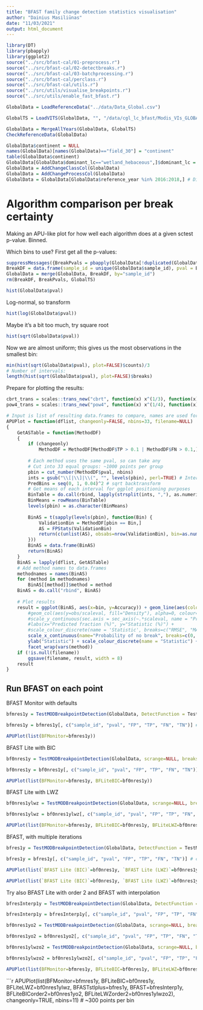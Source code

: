 ```yaml
---
title: "BFAST family change detection statistics visualisation"
author: "Dainius Masiliūnas"
date: "11/03/2021"
output: html_document
---
```


```r
library(DT)
library(pbapply)
library(ggplot2)
source("../src/bfast-cal/01-preprocess.r")
source("../src/bfast-cal/02-detectbreaks.r")
source("../src/bfast-cal/03-batchprocessing.r")
source("../src/bfast-cal/perclass.r")
source("../src/bfast-cal/utils.r")
source("../src/utils/visualise_breakpoints.r")
source("../src/utils/enable_fast_bfast.r")
```
```r
GlobalData = LoadReferenceData("../data/Data_Global.csv")
```
```r
GlobalTS = LoadVITS(GlobalData, "", "/data/cgl_lc_bfast/Modis_VIs_GLOBAL_UTM_FINAL/", "Global")
```
```r
GlobalData = MergeAllYears(GlobalData, GlobalTS)
CheckReferenceData(GlobalData)
```
```r
GlobalData$continent = NULL
names(GlobalData)[names(GlobalData)=="field_30"] = "continent"
table(GlobalData$continent)
GlobalData[GlobalData$dominant_lc=="wetland_hebaceous",]$dominant_lc = "wetland_herbaceous"
GlobalData = AddChangeClassCol(GlobalData)
GlobalData = AddChangeProcessCol(GlobalData)
GlobalData = GlobalData[GlobalData$reference_year %in% 2016:2018,] # Discard any changes in 2015, reference does not track that
```

# Algorithm comparison per break certainty

Making an APU-like plot for how well each algorithm does at a given sctest p-value. Binned.

Which bins to use? First get all the p-values:

```r
suppressMessages({BreakPvals = pbapply(GlobalData[!duplicated(GlobalData$sample_id),], 1, MySctest, scrange=c(2015, 2020))})
BreakDF = data.frame(sample_id = unique(GlobalData$sample_id), pval = BreakPvals)
GlobalData = merge(GlobalData, BreakDF, by="sample_id")
rm(BreakDF, BreakPvals, GlobalTS)
```

```r
hist(GlobalData$pval)
```

Log-normal, so transform

```r
hist(log(GlobalData$pval))
```

Maybe it's a bit too much, try square root

```r
hist(sqrt(GlobalData$pval))
```

Now we are almost uniform; this gives us the most observations in the smallest bin:

```r
min(hist(sqrt(GlobalData$pval), plot=FALSE)$counts)/3
# Number of intervals:
length(hist(sqrt(GlobalData$pval), plot=FALSE)$breaks)
```

Prepare for plotting the results:

```r
cbrt_trans = scales::trans_new("cbrt", function(x) x^(1/3), function(x) x^3, domain = c(0, Inf))
pow4_trans = scales::trans_new("pow4", function(x) x^(1/4), function(x) x^4, domain = c(0, Inf))

# Input is list of resulting data.frames to compare, names are used for facets when plotting
APUPlot = function(dflist, changeonly=FALSE, nbins=33, filename=NULL)
{
    GetASTable = function(MethodDF)
    {
        if (changeonly)
            MethodDF = MethodDF[MethodDF$TP > 0.1 | MethodDF$FN > 0.1,]
        
        # Each method uses the same pval, so can take any
        # Cut into 33 equal groups: ~1000 points per group
        pbin = cut_number(MethodDF$pval, nbins)
        ints = gsub("\\[|\\]|\\(", "", levels(pbin), perl=TRUE) # Interval labels
        PredBins = seq(0, 1, 0.04)^2 # sqrt backtransform
        # Get means of each interval for ggplot positioning purposes
        BinTable = do.call(rbind, lapply(strsplit(ints, ","), as.numeric))
        BinMeans = rowMeans(BinTable)
        levels(pbin) = as.character(BinMeans)
        
        BinAS = t(sapply(levels(pbin), function(Bin) {
            ValidationBin = MethodDF[pbin == Bin,]
            AS = FPStats(ValidationBin)
            return(c(unlist(AS), obsabs=nrow(ValidationBin), bin=as.numeric(Bin)))
        }))
        BinAS = data.frame(BinAS)
        return(BinAS)
    }
    BinAS = lapply(dflist, GetASTable)
    # Add method names to data.frames
    methodnames = names(BinAS)
    for (method in methodnames)
        BinAS[[method]]$method = method
    BinAS = do.call("rbind", BinAS)
    
    # Plot results
    result = ggplot(BinAS, aes(x=bin, y=Accuracy)) + geom_line(aes(colour="Overall accuracy")) + geom_line(aes(y=F1Score, colour="F1 score")) + geom_line(aes(y=Sensitivity, colour="Sensitivity")) + geom_line(aes(y=Precision, colour="Precision")) + geom_line(aes(y=Specificity, colour="Specificity")) + geom_line(aes(y=Beta, colour="Beta")) +
        #geom_col(aes(y=obs/scaleval, fill="Density"), alpha=0, colour="black") +
        #scale_y_continuous(sec.axis = sec_axis(~.*scaleval, name = "Probability density (%)")) +
        #labs(x="Predicted fraction (%)", y="Statistic (%)") +
        #scale_colour_discrete(name = 'Statistic', breaks=c("RMSE", "MAE", "ME")) + scale_fill_manual(name = 'Histogram', values=c("Density"="white")) +
        scale_x_continuous(name="Probability of no break", breaks=c(0, 0.001, 0.01, 0.05, 0.25, 1), trans = pow4_trans, limits = c(0,1)) +
        ylab("Statistic") + scale_colour_discrete(name = "Statistic") +
        facet_wrap(vars(method))
    if (!is.null(filename))
        ggsave(filename, result, width = 8)
    result
}
```

## Run BFAST on each point

BFAST Monitor with defaults

```r
bfmres1y = TestMODBreakpointDetection(GlobalData, DetectFunction = TestMODMonitor, NewAccuracy = TRUE, threshold = 1, order=3, quiet=TRUE, cl=2)
```

```r
bfmres1y = bfmres1y[, c("sample_id", "pval", "FP", "TP", "FN", "TN")] # conserve RAM
```
```r
APUPlot(list(BFMonitor=bfmres1y))
```

BFAST Lite with BIC
```r
bf0nres1y = TestMODBreakpointDetection(GlobalData, scrange=NULL, breaks="BIC", NewAccuracy = TRUE, threshold = 1, order=3, quiet = TRUE, cl=2)
```

```r
bf0nres1y = bf0nres1y[, c("sample_id", "pval", "FP", "TP", "FN", "TN")] # conserve RAM
```
```r
APUPlot(list(BFMonitor=bfmres1y, BFLiteBIC=bf0nres1y))
```

BFAST Lite with LWZ
```r
bf0nres1ylwz = TestMODBreakpointDetection(GlobalData, scrange=NULL, breaks="LWZ", NewAccuracy = TRUE, threshold = 1, order=3, quiet = TRUE, cl=2)
```

```r
bf0nres1ylwz = bf0nres1ylwz[, c("sample_id", "pval", "FP", "TP", "FN", "TN")] # conserve RAM
```
```r
APUPlot(list(BFMonitor=bfmres1y, BFLiteBIC=bf0nres1y, BFLiteLWZ=bf0nres1ylwz))
```

BFAST, with multiple iterations
```r
bfres1y = TestMODBreakpointDetection(GlobalData, DetectFunction = TestMODBFAST, NewAccuracy = TRUE, threshold = 1, order=3, season="harmonic", quiet = TRUE, cl=2)
```

```r
bfres1y = bfres1y[, c("sample_id", "pval", "FP", "TP", "FN", "TN")] # conserve RAM
```
```r
APUPlot(list(`BFAST Lite (BIC)`=bf0nres1y, `BFAST Lite (LWZ)`=bf0nres1ylwz, `BFAST (stlplus)`=bfres1y, `BFAST Monitor`=bfmres1y), filename="bfast-comparison-all.pdf")
```

```r
APUPlot(list(`BFAST Lite (BIC)`=bf0nres1y, `BFAST Lite (LWZ)`=bf0nres1ylwz, `BFAST (stlplus)`=bfres1y, `BFAST Monitor`=bfmres1y), changeonly=TRUE, nbins=11, filename="bfast-comparison-change.pdf") # ~300 points per bin
```

Try also BFAST Lite with order 2 and BFAST with interpolation

```r
bfresInterp1y = TestMODBreakpointDetection(GlobalData, DetectFunction = TestMODBFAST, NewAccuracy = TRUE, threshold = 1, stlplus=FALSE, season="harmonic", quiet = TRUE, cl=2)
```
```r
bfresInterp1y = bfresInterp1y[, c("sample_id", "pval", "FP", "TP", "FN", "TN")] # conserve RAM
```

```r
bf0nres1yo2 = TestMODBreakpointDetection(GlobalData, scrange=NULL, breaks="BIC", NewAccuracy = TRUE, threshold = 1, order=2, quiet = TRUE, cl=2)
```
```r
bf0nres1yo2 = bf0nres1yo2[, c("sample_id", "pval", "FP", "TP", "FN", "TN")] # conserve RAM
```

```r
bf0nres1ylwzo2 = TestMODBreakpointDetection(GlobalData, scrange=NULL, breaks="LWZ", NewAccuracy = TRUE, threshold = 1, order=2, quiet = TRUE, cl=2)
```
```r
bf0nres1ylwzo2 = bf0nres1ylwzo2[, c("sample_id", "pval", "FP", "TP", "FN", "TN")] # conserve RAM
```

```r
APUPlot(list(BFMonitor=bfmres1y, BFLiteBIC=bf0nres1y, BFLiteLWZ=bf0nres1ylwz, BFASTstlplus=bfres1y, BFAST=bfresInterp1y, BFLiteBICorder2=bf0nres1yo2, BFLiteLWZorder2=bf0nres1ylwzo2))
```
```r
APUPlot(list(BFMonitor=bfmres1y, BFLiteBIC=bf0nres1y, BFLiteLWZ=bf0nres1ylwz, BFASTstlplus=bfres1y, BFAST=bfresInterp1y, BFLiteBICorder2=bf0nres1yo2, BFLiteLWZorder2=bf0nres1ylwzo2), changeonly=TRUE, nbins=11) # ~300 points per bin
